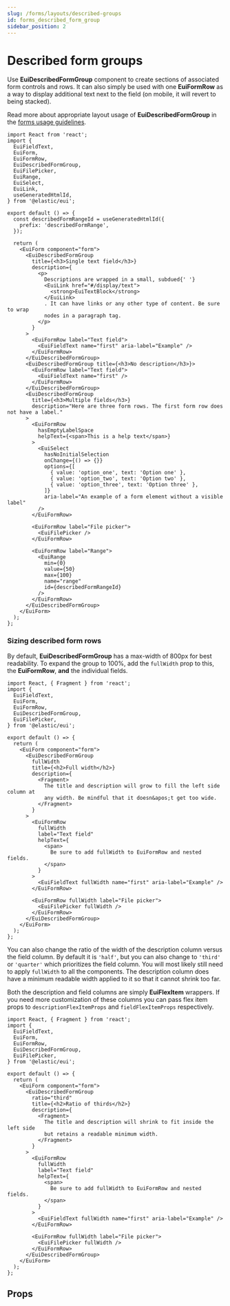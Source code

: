```yaml
---
slug: /forms/layouts/described-groups
id: forms_described_form_group
sidebar_position: 2
---
```


# Described form groups

Use **EuiDescribedFormGroup** component to create sections of associated form controls and rows. It can also simply be used with one **EuiFormRow** as a way to display additional text next to the field (on mobile, it will revert to being stacked).

Read more about appropriate layout usage of **EuiDescribedFormGroup** in the [forms usage guidelines](./guidelines#described-groups).

```tsx interactive
import React from 'react';
import {
  EuiFieldText,
  EuiForm,
  EuiFormRow,
  EuiDescribedFormGroup,
  EuiFilePicker,
  EuiRange,
  EuiSelect,
  EuiLink,
  useGeneratedHtmlId,
} from '@elastic/eui';

export default () => {
  const describedFormRangeId = useGeneratedHtmlId({
    prefix: 'describedFormRange',
  });

  return (
    <EuiForm component="form">
      <EuiDescribedFormGroup
        title={<h3>Single text field</h3>}
        description={
          <p>
            Descriptions are wrapped in a small, subdued{' '}
            <EuiLink href="#/display/text">
              <strong>EuiTextBlock</strong>
            </EuiLink>
            . It can have links or any other type of content. Be sure to wrap
            nodes in a paragraph tag.
          </p>
        }
      >
        <EuiFormRow label="Text field">
          <EuiFieldText name="first" aria-label="Example" />
        </EuiFormRow>
      </EuiDescribedFormGroup>
      <EuiDescribedFormGroup title={<h3>No description</h3>}>
        <EuiFormRow label="Text field">
          <EuiFieldText name="first" />
        </EuiFormRow>
      </EuiDescribedFormGroup>
      <EuiDescribedFormGroup
        title={<h3>Multiple fields</h3>}
        description="Here are three form rows. The first form row does not have a label."
      >
        <EuiFormRow
          hasEmptyLabelSpace
          helpText={<span>This is a help text</span>}
        >
          <EuiSelect
            hasNoInitialSelection
            onChange={() => {}}
            options={[
              { value: 'option_one', text: 'Option one' },
              { value: 'option_two', text: 'Option two' },
              { value: 'option_three', text: 'Option three' },
            ]}
            aria-label="An example of a form element without a visible label"
          />
        </EuiFormRow>

        <EuiFormRow label="File picker">
          <EuiFilePicker />
        </EuiFormRow>

        <EuiFormRow label="Range">
          <EuiRange
            min={0}
            value={50}
            max={100}
            name="range"
            id={describedFormRangeId}
          />
        </EuiFormRow>
      </EuiDescribedFormGroup>
    </EuiForm>
  );
};
```

### Sizing described form rows

By default, **EuiDescribedFormGroup** has a max-width of 800px for best readability. To expand the group to 100%, add the `fullWidth` prop to this, the **EuiFormRow**, **and** the individual fields.

```tsx interactive
import React, { Fragment } from 'react';
import {
  EuiFieldText,
  EuiForm,
  EuiFormRow,
  EuiDescribedFormGroup,
  EuiFilePicker,
} from '@elastic/eui';

export default () => {
  return (
    <EuiForm component="form">
      <EuiDescribedFormGroup
        fullWidth
        title={<h2>Full width</h2>}
        description={
          <Fragment>
            The title and description will grow to fill the left side column at
            any width. Be mindful that it doesn&apos;t get too wide.
          </Fragment>
        }
      >
        <EuiFormRow
          fullWidth
          label="Text field"
          helpText={
            <span>
              Be sure to add fullWidth to EuiFormRow and nested fields.
            </span>
          }
        >
          <EuiFieldText fullWidth name="first" aria-label="Example" />
        </EuiFormRow>

        <EuiFormRow fullWidth label="File picker">
          <EuiFilePicker fullWidth />
        </EuiFormRow>
      </EuiDescribedFormGroup>
    </EuiForm>
  );
};
```

You can also change the ratio of the width of the description column versus the field column. By default it is `'half'`, but you can also change to `'third'` or `'quarter'` which prioritizes the field column. You will most likely still need to apply `fullWidth` to all the components. The description column does have a minimum readable width applied to it so that it cannot shrink too far.

Both the description and field columns are simply **EuiFlexItem** wrappers. If you need more customization of these columns you can pass flex item props to `descriptionFlexItemProps` and `fieldFlexItemProps` respectively.

```tsx interactive
import React, { Fragment } from 'react';
import {
  EuiFieldText,
  EuiForm,
  EuiFormRow,
  EuiDescribedFormGroup,
  EuiFilePicker,
} from '@elastic/eui';

export default () => {
  return (
    <EuiForm component="form">
      <EuiDescribedFormGroup
        ratio="third"
        title={<h2>Ratio of thirds</h2>}
        description={
          <Fragment>
            The title and description will shrink to fit inside the left side
            but retains a readable minimum width.
          </Fragment>
        }
      >
        <EuiFormRow
          fullWidth
          label="Text field"
          helpText={
            <span>
              Be sure to add fullWidth to EuiFormRow and nested fields.
            </span>
          }
        >
          <EuiFieldText fullWidth name="first" aria-label="Example" />
        </EuiFormRow>

        <EuiFormRow fullWidth label="File picker">
          <EuiFilePicker fullWidth />
        </EuiFormRow>
      </EuiDescribedFormGroup>
    </EuiForm>
  );
};
```

## Props


<PropTable definition={docgen.EuiDescribedFormGroup} />
